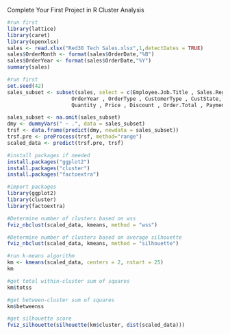 Complete Your First Project in R
Cluster Analysis

```r
#run first
library(lattice)
library(caret)
library(openxlsx)
sales <- read.xlsx("Red30 Tech Sales.xlsx",1,detectDates = TRUE)
sales$OrderMonth <- format(sales$OrderDate,"%B")
sales$OrderYear <- format(sales$OrderDate,"%Y")
summary(sales)
```


```r
#run first
set.seed(42)
sales_subset <- subset(sales, select = c(Employee.Job.Title , Sales.Region , OrderMonth,
                     OrderYear , OrderType , CustomerType , CustState, ProdCategory,
                     Quantity , Price , Discount , Order.Total , Payment.Plan, Payment.Status))

sales_subset <- na.omit(sales_subset)
dmy <- dummyVars(" ~ .", data = sales_subset)
trsf <- data.frame(predict(dmy, newdata = sales_subset))
trsf.pre <- preProcess(trsf, method="range")
scaled_data <- predict(trsf.pre, trsf)
```


```r
#install packages if needed
install.packages("ggplot2")
install.packages("cluster")
install.packages("factoextra")
```


```r
#import packages
library(ggplot2)
library(cluster)
library(factoextra)
```


```r
#Determine number of clusters based on wss
fviz_nbclust(scaled_data, kmeans, method = "wss")
```


```r
#Determine number of clusters based on average silhouette
fviz_nbclust(scaled_data, kmeans, method = "silhouette")
```


```r
#run k-means algorithm
km <- kmeans(scaled_data, centers = 2, nstart = 25)
km
```


```r
#get total within-cluster sum of squares
km$totss
```


```r
#get between-cluster sum of squares
km$betweenss
```


```r
#get silhouette score
fviz_silhouette(silhouette(km$cluster, dist(scaled_data)))
```

